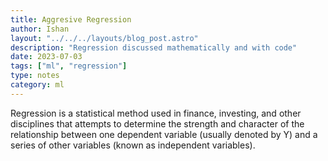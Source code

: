 ```yaml
---
title: Aggresive Regression
author: Ishan
layout: "../../../layouts/blog_post.astro"
description: "Regression discussed mathematically and with code"
date: 2023-07-03
tags: ["ml", "regression"]
type: notes
category: ml
---
```


Regression is a statistical method used in finance, investing, and other disciplines that attempts to determine the strength and character of the relationship between one dependent variable (usually denoted by Y) and a series of other variables (known as independent variables).